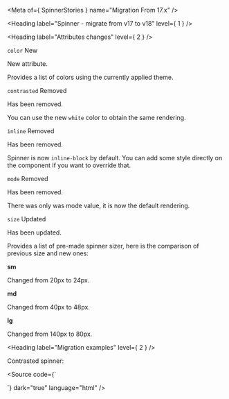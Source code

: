 
<Meta of={ SpinnerStories } name="Migration From 17.x" />

<Heading label="Spinner - migrate from v17 to v18" level={ 1 } />

<Heading label="Attributes changes" level={ 2 } />

`color` <OdsBadge color="success" size="sm">New</OdsBadge>

New attribute.

Provides a list of colors using the currently applied theme.

`contrasted` <OdsBadge color="critical" size="sm">Removed</OdsBadge>

Has been removed.

You can use the new `white` color to obtain the same rendering.

`inline` <OdsBadge color="critical" size="sm">Removed</OdsBadge>

Has been removed.

Spinner is now `inline-block` by default.
You can add some style directly on the component if you want to override that.

`mode` <OdsBadge color="critical" size="sm">Removed</OdsBadge>

Has been removed.

There was only was mode value, it is now the default rendering.

`size` <OdsBadge color="information" size="sm">Updated</OdsBadge>

Has been updated.

Provides a list of pre-made spinner sizer, here is the comparison of previous size and new ones:

**sm**

Changed from 20px to 24px.

**md**

Changed from 40px to 48px.

**lg**

Changed from 140px to 80px.

<Heading label="Migration examples" level={ 2 } />

Contrasted spinner:

<Source code={`
<osds-spinner inline contrasted></osds-spinner>

<!-- is now -->

<ods-spinner color="white"></ods-spinner>
`}
        dark="true"
        language="html" />
